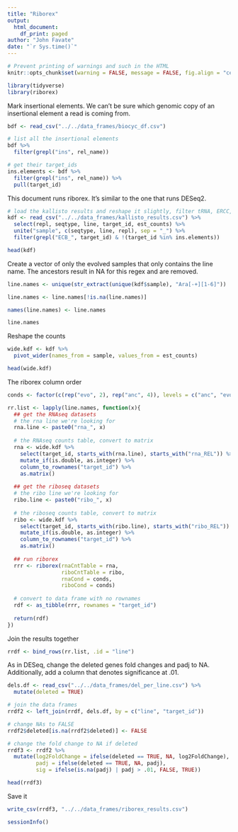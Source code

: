 ```yaml
---
title: "Riborex"
output: 
  html_document:
    df_print: paged
author: "John Favate"
date: "`r Sys.time()`"
---
```


<style type="text/css">
.main-container {
  max-width: 1100px;
  margin-left: auto;
  margin-right: auto;
}
</style>

```r
# Prevent printing of warnings and such in the HTML
knitr::opts_chunk$set(warning = FALSE, message = FALSE, fig.align = "center")
```

```r
library(tidyverse)
library(riborex)
```

Mark insertional elements. We can't be sure which genomic copy of an insertional element a read is coming from.
```r
bdf <- read_csv("../../data_frames/biocyc_df.csv")

# list all the insertional elements
bdf %>%
  filter(grepl("ins", rel_name))

# get their target_ids
ins.elements <- bdf %>%
  filter(grepl("ins", rel_name)) %>%
  pull(target_id)
```

This document runs riborex. It's similar to the one that runs DESeq2.
```r
# load the kallisto results and reshape it slightly, filter tRNA, ERCC, viruses
kdf <- read_csv("../../data_frames/kallisto_results.csv") %>% 
  select(repl, seqtype, line, target_id, est_counts) %>% 
  unite("sample", c(seqtype, line, repl), sep = "_") %>% 
  filter(grepl("ECB_", target_id) & !(target_id %in% ins.elements))

head(kdf)
```

Create a vector of only the evolved samples that only contains the line name. The ancestors result in NA for this regex and are removed.
```r
line.names <- unique(str_extract(unique(kdf$sample), "Ara[-+][1-6]"))

line.names <- line.names[!is.na(line.names)]

names(line.names) <- line.names

line.names
```

Reshape the counts
```r
wide.kdf <- kdf %>% 
  pivot_wider(names_from = sample, values_from = est_counts)

head(wide.kdf)
```

The riborex column order
```r
conds <- factor(c(rep("evo", 2), rep("anc", 4)), levels = c("anc", "evo"))
```

```r
rr.list <- lapply(line.names, function(x){
  ## get the RNAseq datasets
  # the rna line we're looking for
  rna.line <- paste0("rna_", x)
    
  # the RNAseq counts table, convert to matrix
  rna <- wide.kdf %>% 
    select(target_id, starts_with(rna.line), starts_with("rna_REL")) %>%   # pick the correct columns, one evo and both anc
    mutate_if(is.double, as.integer) %>%                                   # convert cols to integers
    column_to_rownames("target_id") %>%                                    # gene ids to rownames
    as.matrix()                                                            # change to a matrix
  
  ## get the riboseq datasets
  # the ribo line we're looking for
  ribo.line <- paste0("ribo_", x)
    
  # the riboseq counts table, convert to matrix
  ribo <- wide.kdf %>% 
    select(target_id, starts_with(ribo.line), starts_with("ribo_REL")) %>% #
    mutate_if(is.double, as.integer) %>% 
    column_to_rownames("target_id") %>% 
    as.matrix()
  
  ## run riborex
  rrr <- riborex(rnaCntTable = rna,
                 riboCntTable = ribo,
                 rnaCond = conds,
                 riboCond = conds)
  
  # convert to data frame with no rownames
  rdf <- as_tibble(rrr, rownames = "target_id")
  
  return(rdf)
})
```

Join the results together
```r
rrdf <- bind_rows(rr.list, .id = "line")
```

As in DESeq, change the deleted genes fold changes and padj to NA. Additionally, add a column that denotes significance at .01.
```r
dels.df <- read_csv("../../data_frames/del_per_line.csv") %>% 
  mutate(deleted = TRUE)

# join the data frames
rrdf2 <- left_join(rrdf, dels.df, by = c("line", "target_id"))

# change NAs to FALSE
rrdf2$deleted[is.na(rrdf2$deleted)] <- FALSE

# change the fold change to NA if deleted
rrdf3 <- rrdf2 %>% 
  mutate(log2FoldChange = ifelse(deleted == TRUE, NA, log2FoldChange),
         padj = ifelse(deleted == TRUE, NA, padj),
         sig = ifelse(is.na(padj) | padj > .01, FALSE, TRUE))

head(rrdf3)
```

Save it
```r
write_csv(rrdf3, "../../data_frames/riborex_results.csv")
```

```r
sessionInfo()
```

